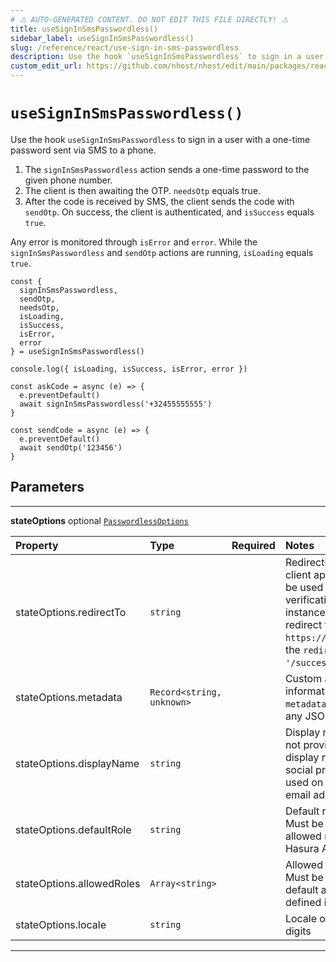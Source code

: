```yaml
---
# ⚠️ AUTO-GENERATED CONTENT. DO NOT EDIT THIS FILE DIRECTLY! ⚠️
title: useSignInSmsPasswordless()
sidebar_label: useSignInSmsPasswordless()
slug: /reference/react/use-sign-in-sms-passwordless
description: Use the hook `useSignInSmsPasswordless` to sign in a user with a one-time password sent via SMS to a phone.
custom_edit_url: https://github.com/nhost/nhost/edit/main/packages/react/src/useSignInSmsPasswordless.ts#L56
---
```


# `useSignInSmsPasswordless()`

Use the hook `useSignInSmsPasswordless` to sign in a user with a one-time password sent via SMS to a phone.

1. The `signInSmsPasswordless` action sends a one-time password to the given phone number.
2. The client is then awaiting the OTP. `needsOtp` equals true.
3. After the code is received by SMS, the client sends the code with `sendOtp`. On success, the client is authenticated, and `isSuccess` equals `true`.

Any error is monitored through `isError` and `error`. While the `signInSmsPasswordless` and `sendOtp` actions are running, `isLoading` equals `true`.

```tsx
const {
  signInSmsPasswordless,
  sendOtp,
  needsOtp,
  isLoading,
  isSuccess,
  isError,
  error
} = useSignInSmsPasswordless()

console.log({ isLoading, isSuccess, isError, error })

const askCode = async (e) => {
  e.preventDefault()
  await signInSmsPasswordless('+32455555555')
}

const sendCode = async (e) => {
  e.preventDefault()
  await sendOtp('123456')
}
```

## Parameters

---

**<span className="parameter-name">stateOptions</span>** <span className="optional-status">optional</span> [`PasswordlessOptions`](/reference/docgen/react/types/passwordless-options)

| Property                                                                                              | Type                                       | Required | Notes                                                                                                                                                                                                             |
| :---------------------------------------------------------------------------------------------------- | :----------------------------------------- | :------: | :---------------------------------------------------------------------------------------------------------------------------------------------------------------------------------------------------------------- |
| <span className="parameter-name"><span className="light-grey">stateOptions.</span>redirectTo</span>   | <code>string</code>                        |          | Redirection path in the client application that will be used in the link in the verification email. For instance, if you want to redirect to `https://myapp.com/success`, the `redirectTo` value is `'/success'`. |
| <span className="parameter-name"><span className="light-grey">stateOptions.</span>metadata</span>     | <code>Record&lt;string, unknown&gt;</code> |          | Custom additional user information stored in the `metadata` column. Can be any JSON object.                                                                                                                       |
| <span className="parameter-name"><span className="light-grey">stateOptions.</span>displayName</span>  | <code>string</code>                        |          | Display name of the user. If not provided, it will use the display name given by the social provider (Oauth) used on registration, or the email address otherwise.                                                |
| <span className="parameter-name"><span className="light-grey">stateOptions.</span>defaultRole</span>  | <code>string</code>                        |          | Default role of the user. Must be part of the default allowed roles defined in Hasura Auth.                                                                                                                       |
| <span className="parameter-name"><span className="light-grey">stateOptions.</span>allowedRoles</span> | <code>Array&lt;string&gt;</code>           |          | Allowed roles of the user. Must be a subset of the default allowed roles defined in Hasura Auth.                                                                                                                  |
| <span className="parameter-name"><span className="light-grey">stateOptions.</span>locale</span>       | <code>string</code>                        |          | Locale of the user, in two digits                                                                                                                                                                                 |

---
